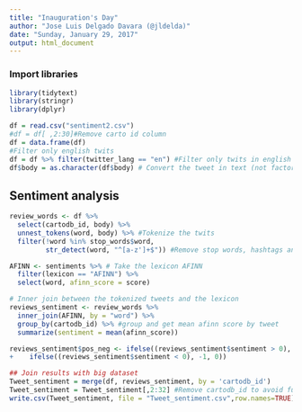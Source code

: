 ```yaml
---
title: "Inauguration's Day"
author: "Jose Luis Delgado Davara (@jldelda)"
date: "Sunday, January 29, 2017"
output: html_document
---
```


### Import libraries
```r
library(tidytext)
library(stringr)
library(dplyr)
```

```r
df = read.csv("sentiment2.csv")
#df = df[ ,2:30]#Remove carto id column
df = data.frame(df)
#Filter only english twits
df = df %>% filter(twitter_lang == "en") #Filter only twits in english
df$body = as.character(df$body) # Convert the tweet in text (not factor)
```

## Sentiment analysis
```r
review_words <- df %>%
  select(cartodb_id, body) %>%
  unnest_tokens(word, body) %>% #Tokenize the twits
  filter(!word %in% stop_words$word, 
         str_detect(word, "^[a-z']+$")) #Remove stop words, hashtags and mentions

AFINN <- sentiments %>% # Take the lexicon AFINN
  filter(lexicon == "AFINN") %>%
  select(word, afinn_score = score)

# Inner join between the tokenized tweets and the lexicon
reviews_sentiment <- review_words %>%
  inner_join(AFINN, by = "word") %>%
  group_by(cartodb_id) %>% #group and get mean afinn score by tweet 
  summarize(sentiment = mean(afinn_score))

reviews_sentiment$pos_neg <- ifelse((reviews_sentiment$sentiment > 0), 1, 
+    ifelse((reviews_sentiment$sentiment < 0), -1, 0))

## Join results with big dataset
Tweet_sentiment = merge(df, reviews_sentiment, by = 'cartodb_id')
Tweet_sentiment = Tweet_sentiment[,2:32] #Remove cartodb_id to avoid future conflicts
write.csv(Tweet_sentiment, file = "Tweet_sentiment.csv",row.names=TRUE)
```   
